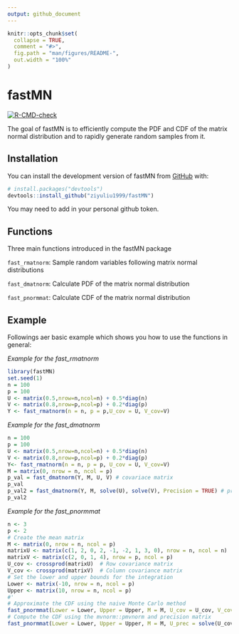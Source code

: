 ```yaml
---
output: github_document
---
```


<!-- README.md is generated from README.Rmd. Please edit that file -->

```r
knitr::opts_chunk$set(
  collapse = TRUE,
  comment = "#>",
  fig.path = "man/figures/README-",
  out.width = "100%"
)
```


# fastMN

<!-- badges: start -->
  [![R-CMD-check](https://github.com/ziyuliu1999/fastMN/actions/workflows/R-CMD-check.yaml/badge.svg)](https://github.com/ziyuliu1999/fastMN/actions/workflows/R-CMD-check.yaml)
  <!-- badges: end -->
  
The goal of fastMN is to efficiently compute the PDF and CDF of the matrix normal distribution and to rapidly generate random samples from it.

## Installation

You can install the development version of fastMN from [GitHub](https://github.com/) with:

``` r
# install.packages("devtools")
devtools::install_github("ziyuliu1999/fastMN")
```
You may need to add in your personal github token.

## Functions

Three main functions introduced in the fastMN package

`fast_rmatnorm`: Sample random variables following matrix normal distributions

`fast_dmatnorm`: Calculate PDF of the matrix normal distribution

`fast_pnormmat`: Calculate CDF of the matrix normal distribution

## Example


Followings aer basic example which shows you how to use the functions in general:


*Example for the fast_rmatnorm*

```r
library(fastMN)
set.seed(1)
n = 100
p = 100
U <- matrix(0.5,nrow=n,ncol=n) + 0.5*diag(n)
V <- matrix(0.8,nrow=p,ncol=p) + 0.2*diag(p)
Y <- fast_rmatnorm(n = n, p = p,U_cov = U, V_cov=V)
```

*Example for the fast_dmatnorm*

```r
n = 100
p = 100
U <- matrix(0.5,nrow=n,ncol=n) + 0.5*diag(n)
V <- matrix(0.8,nrow=p,ncol=p) + 0.2*diag(p)
Y<- fast_rmatnorm(n = n, p = p, U_cov = U, V_cov=V)
M = matrix(0, nrow = n, ncol = p)
p_val = fast_dmatnorm(Y, M, U, V) # covariace matrix
p_val
p_val2 = fast_dmatnorm(Y, M, solve(U), solve(V), Precision = TRUE) # precision matrix
p_val2
```

*Example for the fast_pnormmat*

```r
n <- 3
p <- 2
# Create the mean matrix
M <- matrix(0, nrow = n, ncol = p)
matrixU <- matrix(c(1, 2, 0, 2, -1, -2, 1, 3, 0), nrow = n, ncol = n)
matrixV <- matrix(c(2, 0, 1, 4), nrow = p, ncol = p)
U_cov <- crossprod(matrixU)  # Row covariance matrix
V_cov <- crossprod(matrixV)  # Column covariance matrix
# Set the lower and upper bounds for the integration
Lower <- matrix(-10, nrow = n, ncol = p)
Upper <- matrix(10, nrow = n, ncol = p)
#'
# Approximate the CDF using the naive Monte Carlo method
fast_pnormmat(Lower = Lower, Upper = Upper, M = M, U_cov = U_cov, V_cov = V_cov, method = "naive_monte_carlo", N = 3000)
# Compute the CDF using the mvnorm::pmvnorm and precision matrix
fast_pnormmat(Lower = Lower, Upper = Upper, M = M, U_prec = solve(U_cov), V_prec = solve(V_cov), method = "pmvnorm", useCov = FALSE)
```

